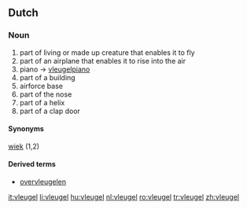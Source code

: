 ==Dutch==

===Noun===
{{nl-noun|g=m|pl1=vleugelen|pl2=vleugels|dim=vleugeltje}}

# part of living or made up creature that enables it to fly
# part of an airplane that enables it to rise into the air
# piano -> [[vleugelpiano]]
# part of a building
# airforce base
# part of the nose
# part of a helix
# part of a clap door

====Synonyms====
[[wiek]] (1,2)

====Derived terms====
* [[overvleugelen]]

[[it:vleugel]]
[[li:vleugel]]
[[hu:vleugel]]
[[nl:vleugel]]
[[ro:vleugel]]
[[tr:vleugel]]
[[zh:vleugel]]
